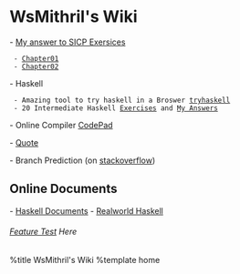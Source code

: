 = WsMithril's Wiki =
- [[SICP-Exercise/index| My answer to SICP Exersices]]
  - [[SICP-Exercise/Chapter01|Chapter01]]
  - [[SICP-Exercise/Chapter02|Chapter02]]

- Haskell
  - Amazing tool to try haskell in a Broswer [[http://tryhaskell.org/|tryhaskell]]
  - 20 Intermediate Haskell [[haskell/20-intermediate|Exercises]] and [[/haskell/20-intermediate-ans|My Answers]]

- Online Compiler [[http://codepad.org/|CodePad]]

- [[Quote]] 

- Branch Prediction (on [[http://stackoverflow.com/questions/11227809/why-is-processing-a-sorted-array-faster-than-an-unsorted-array|stackoverflow]])

== Online Documents ==
- [[/haskell-doc/| Haskell Documents]]
- [[/realworld-haskell/| Realworld Haskell]]

====== [[feature_test| Feature Test]] Here ======


%title WsMithril's Wiki
%template home

